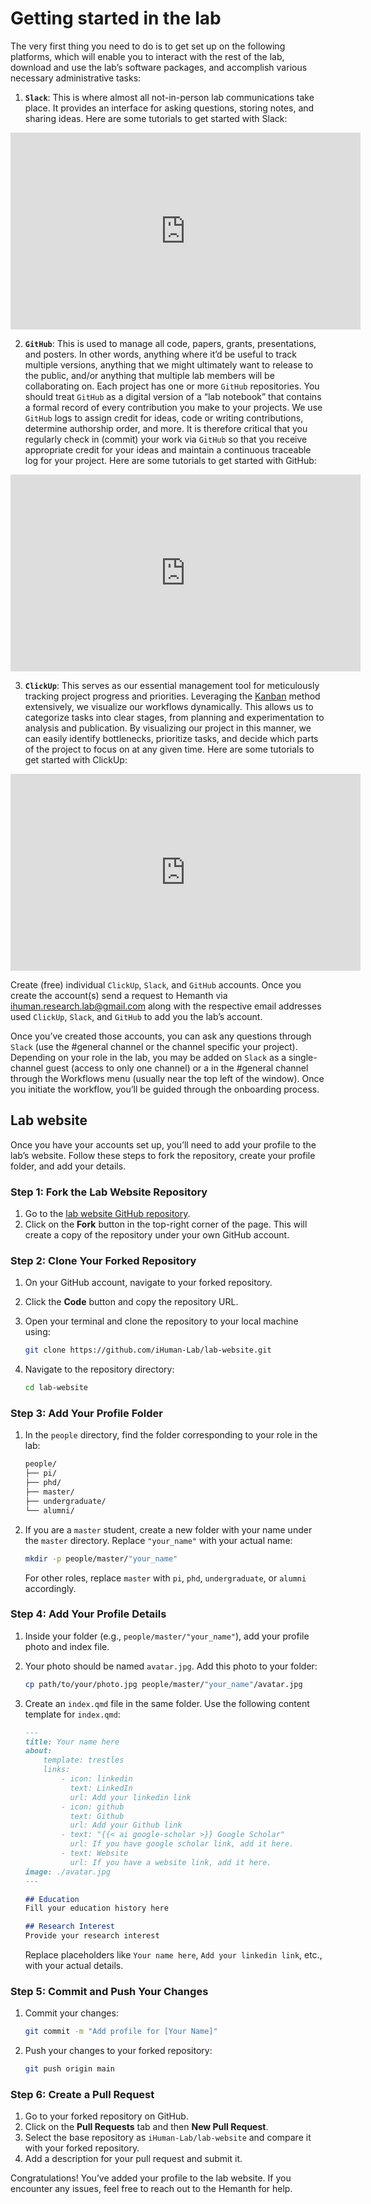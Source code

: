 # Getting started in the lab {.unnumbered}

The very first thing you need to do is to get set up on the following platforms, which will enable you to interact with the rest of the lab, download and use the lab’s software packages, and accomplish various necessary administrative tasks:

1. **``Slack``**: This is where almost all not-in-person lab communications take place. It provides an interface for asking questions, storing notes, and sharing ideas. Here are some tutorials to get started with Slack:

<p align="center">
<iframe width="560" height="315" src="https://www.youtube.com/embed/videoseries?si=geC_RBm7HWjm73so&amp;list=PLWlXaxtQ7fUb1WqLJDqJFGQsAXU7CjoGz" title="YouTube video player" frameborder="0" allow="accelerometer; autoplay; clipboard-write; encrypted-media; gyroscope; picture-in-picture; web-share" referrerpolicy="strict-origin-when-cross-origin" allowfullscreen></iframe>
<p>

2. **``GitHub``**: This is used to manage all code, papers, grants, presentations, and posters. In other words, anything where it’d be useful to track multiple versions, anything that we might ultimately want to release to the public, and/or anything that multiple lab members will be collaborating on. Each project has one or more `GitHub` repositories. You should treat `GitHub` as a digital version of a “lab notebook” that contains a formal record of every contribution you make to your projects. We use `GitHub` logs to assign credit for ideas, code or writing contributions, determine authorship order, and more. It is therefore critical that you regularly check in (commit) your work via `GitHub` so that you receive appropriate credit for your ideas and maintain a continuous traceable log for your project. Here are some tutorials to get started with GitHub:

<p align="center">
<iframe width="560" height="315" src="https://www.youtube.com/embed/videoseries?si=AzfotQgy0j-SF1MK&amp;list=PL0lo9MOBetEFcp4SCWinBdpml9B2U25-f" title="YouTube video player" frameborder="0" allow="accelerometer; autoplay; clipboard-write; encrypted-media; gyroscope; picture-in-picture; web-share" referrerpolicy="strict-origin-when-cross-origin" allowfullscreen></iframe>
<p>

3. **``ClickUp``**: This serves as our essential management tool for meticulously tracking project progress and priorities. Leveraging the [Kanban](https://www.youtube.com/watch?v=OAw-sUQwMSk){target='_blank_'} method extensively, we visualize our workflows dynamically. This allows us to categorize tasks into clear stages, from planning and experimentation to analysis and publication. By visualizing our project in this manner, we can easily identify bottlenecks, prioritize tasks, and decide which parts of the project to focus on at any given time. Here are some tutorials to get started with ClickUp:

<p align="center">
<iframe width="560" height="315" src="https://www.youtube.com/embed/videoseries?si=spgC9s3VthosHv8M&amp;list=PLxRzBtka0l4xXSbWOqx9PETfJPpoYwHrh" title="YouTube video player" frameborder="0" allow="accelerometer; autoplay; clipboard-write; encrypted-media; gyroscope; picture-in-picture; web-share" referrerpolicy="strict-origin-when-cross-origin" allowfullscreen></iframe>
<p>

:::{.callout-note title=Task}
Create (free) individual `ClickUp`, `Slack`, and `GitHub` accounts. Once you create the account(s) send a request to Hemanth via [ihuman.research.lab@gmail.com]() along with the respective email addresses used `ClickUp`, `Slack`, and `GitHub` to add you the lab's account.
:::

Once you’ve created those accounts, you can ask any questions through `Slack` (use the #general channel or the channel specific your project). Depending on your role in the lab, you may be added on `Slack` as a single-channel guest (access to only one channel) or a in the #general channel through the Workflows menu (usually near the top left of the window). Once you initiate the workflow, you’ll be guided through the onboarding process.

## Lab website {#sec-labwebsite}
Once you have your accounts set up, you’ll need to add your profile to the lab’s website. Follow these steps to fork the repository, create your profile folder, and add your details.

### Step 1: Fork the Lab Website Repository

1. Go to the [lab website GitHub repository](https://github.com/iHuman-Lab/lab-website){target='_blank_'}.
2. Click on the **Fork** button in the top-right corner of the page. This will create a copy of the repository under your own GitHub account.

### Step 2: Clone Your Forked Repository

1. On your GitHub account, navigate to your forked repository.
2. Click the **Code** button and copy the repository URL.
3. Open your terminal and clone the repository to your local machine using:
   ```bash
   git clone https://github.com/iHuman-Lab/lab-website.git
   ```
4. Navigate to the repository directory:
   ```bash
   cd lab-website
   ```

### Step 3: Add Your Profile Folder

1. In the `people` directory, find the folder corresponding to your role in the lab:

   ```.bash
   people/
   ├── pi/
   ├── phd/
   ├── master/
   ├── undergraduate/
   └── alumni/
   ```

2. If you are a `master` student, create a new folder with your name under the `master` directory. Replace `"your_name"` with your actual name:

   ```bash
   mkdir -p people/master/"your_name"
   ```

   For other roles, replace `master` with `pi`, `phd`, `undergraduate`, or `alumni` accordingly.

### Step 4: Add Your Profile Details

1. Inside your folder (e.g., `people/master/"your_name"`), add your profile photo and index file.

2. Your photo should be named `avatar.jpg`. Add this photo to your folder:
   ```bash
   cp path/to/your/photo.jpg people/master/"your_name"/avatar.jpg
   ```

3. Create an `index.qmd` file in the same folder. Use the following content template for `index.qmd`:

   ```markdown
   ---
   title: Your name here
   about:
       template: trestles
       links:
           - icon: linkedin
             text: LinkedIn
             url: Add your linkedin link
           - icon: github
             text: Github
             url: Add your Github link
           - text: "{{< ai google-scholar >}} Google Scholar"
             url: If you have google scholar link, add it here.
           - text: Website
             url: If you have a website link, add it here.
   image: ./avatar.jpg
   ---

   ## Education
   Fill your education history here

   ## Research Interest
   Provide your research interest
   ```

   Replace placeholders like `Your name here`, `Add your linkedin link`, etc., with your actual details.

### Step 5: Commit and Push Your Changes

1. Commit your changes:
   ```bash
   git commit -m "Add profile for [Your Name]"
   ```

2. Push your changes to your forked repository:
   ```bash
   git push origin main
   ```

### Step 6: Create a Pull Request

1. Go to your forked repository on GitHub.
2. Click on the **Pull Requests** tab and then **New Pull Request**.
3. Select the base repository as `iHuman-Lab/lab-website` and compare it with your forked repository.
4. Add a description for your pull request and submit it.

Congratulations! You’ve added your profile to the lab website. If you encounter any issues, feel free to reach out to the Hemanth for help.